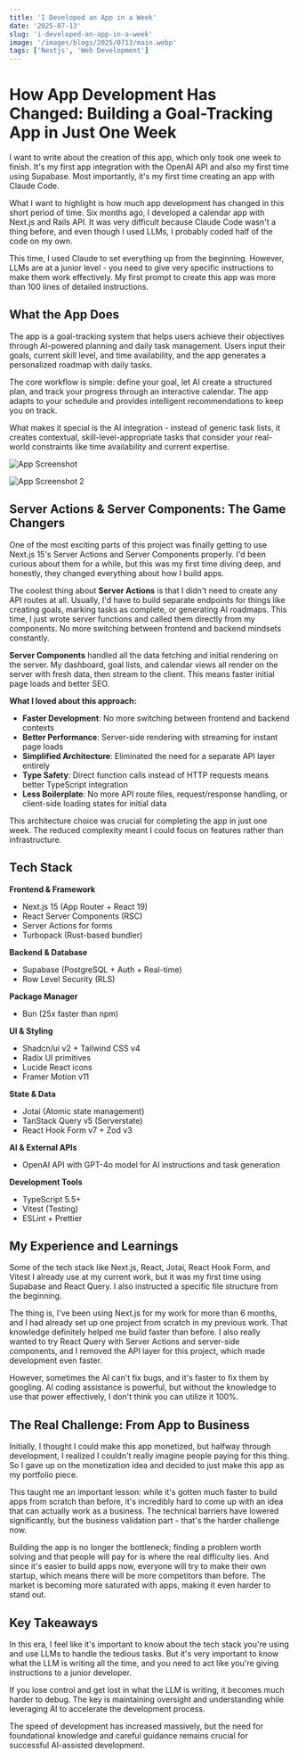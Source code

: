 ```yaml
---
title: 'I Developed an App in a Week'
date: '2025-07-13'
slug: 'i-developed-an-app-in-a-week'
image: '/images/blogs/2025/0713/main.webp'
tags: ['Nextjs', 'Web Development']
---
```


# How App Development Has Changed: Building a Goal-Tracking App in Just One Week

I want to write about the creation of this app, which only took one week to
finish. It's my first app integration with the OpenAI API and also my first time
using Supabase. Most importantly, it's my first time creating an app with Claude
Code.

What I want to highlight is how much app development has changed in this short
period of time. Six months ago, I developed a calendar app with Next.js and
Rails API. It was very difficult because Claude Code wasn't a thing before, and
even though I used LLMs, I probably coded half of the code on my own.

This time, I used Claude to set everything up from the beginning. However, LLMs
are at a junior level - you need to give very specific instructions to make them
work effectively. My first prompt to create this app was more than 100 lines of
detailed instructions.

## What the App Does

The app is a goal-tracking system that helps users achieve their objectives
through AI-powered planning and daily task management. Users input their goals,
current skill level, and time availability, and the app generates a personalized
roadmap with daily tasks.

The core workflow is simple: define your goal, let AI create a structured plan,
and track your progress through an interactive calendar. The app adapts to your
schedule and provides intelligent recommendations to keep you on track.

What makes it special is the AI integration - instead of generic task lists, it
creates contextual, skill-level-appropriate tasks that consider your real-world
constraints like time availability and current expertise.

![App Screenshot](/images/blogs/2025/0713/sub1.webp)

![App Screenshot 2](/images/blogs/2025/0713/sub2.webp)

## Server Actions & Server Components: The Game Changers

One of the most exciting parts of this project was finally getting to use
Next.js 15's Server Actions and Server Components properly. I'd been curious
about them for a while, but this was my first time diving deep, and honestly,
they changed everything about how I build apps.

The coolest thing about **Server Actions** is that I didn't need to create any
API routes at all. Usually, I'd have to build separate endpoints for things like
creating goals, marking tasks as complete, or generating AI roadmaps. This time,
I just wrote server functions and called them directly from my components. No
more switching between frontend and backend mindsets constantly.

**Server Components** handled all the data fetching and initial rendering on the
server. My dashboard, goal lists, and calendar views all render on the server
with fresh data, then stream to the client. This means faster initial page loads
and better SEO.

**What I loved about this approach:**

- **Faster Development**: No more switching between frontend and backend
  contexts
- **Better Performance**: Server-side rendering with streaming for instant page
  loads
- **Simplified Architecture**: Eliminated the need for a separate API layer
  entirely
- **Type Safety**: Direct function calls instead of HTTP requests means better
  TypeScript integration
- **Less Boilerplate**: No more API route files, request/response handling, or
  client-side loading states for initial data

This architecture choice was crucial for completing the app in just one week.
The reduced complexity meant I could focus on features rather than
infrastructure.

## Tech Stack

**Frontend & Framework**

- Next.js 15 (App Router + React 19)
- React Server Components (RSC)
- Server Actions for forms
- Turbopack (Rust-based bundler)

**Backend & Database**

- Supabase (PostgreSQL + Auth + Real-time)
- Row Level Security (RLS)

**Package Manager**

- Bun (25x faster than npm)

**UI & Styling**

- Shadcn/ui v2 + Tailwind CSS v4
- Radix UI primitives
- Lucide React icons
- Framer Motion v11

**State & Data**

- Jotai (Atomic state management)
- TanStack Query v5 (Serverstate)
- React Hook Form v7 + Zod v3

**AI & External APIs**

- OpenAI API with GPT-4o model for AI instructions and task generation

**Development Tools**

- TypeScript 5.5+
- Vitest (Testing)
- ESLint + Prettier

## My Experience and Learnings

Some of the tech stack like Next.js, React, Jotai, React Hook Form, and Vitest I
already use at my current work, but it was my first time using Supabase and
React Query. I also instructed a specific file structure from the beginning.

The thing is, I've been using Next.js for my work for more than 6 months, and I
had already set up one project from scratch in my previous work. That knowledge
definitely helped me build faster than before. I also really wanted to try React
Query with Server Actions and server-side components, and I removed the API
layer for this project, which made development even faster.

However, sometimes the AI can't fix bugs, and it's faster to fix them by
googling. AI coding assistance is powerful, but without the knowledge to use
that power effectively, I don't think you can utilize it 100%.

## The Real Challenge: From App to Business

Initially, I thought I could make this app monetized, but halfway through
development, I realized I couldn't really imagine people paying for this thing.
So I gave up on the monetization idea and decided to just make this app as my
portfolio piece.

This taught me an important lesson: while it's gotten much faster to build apps
from scratch than before, it's incredibly hard to come up with an idea that can
actually work as a business. The technical barriers have lowered significantly,
but the business validation part - that's the harder challenge now.

Building the app is no longer the bottleneck; finding a problem worth solving
and that people will pay for is where the real difficulty lies. And since it's
easier to build apps now, everyone will try to make their own startup, which
means there will be more competitors than before. The market is becoming more
saturated with apps, making it even harder to stand out.

## Key Takeaways

In this era, I feel like it's important to know about the tech stack you're
using and use LLMs to handle the tedious tasks. But it's very important to know
what the LLM is writing all the time, and you need to act like you're giving
instructions to a junior developer.

If you lose control and get lost in what the LLM is writing, it becomes much
harder to debug. The key is maintaining oversight and understanding while
leveraging AI to accelerate the development process.

The speed of development has increased massively, but the need for foundational
knowledge and careful guidance remains crucial for successful AI-assisted
development.
